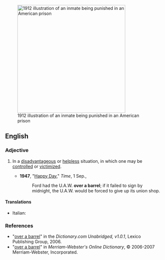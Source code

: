 [[Image:Punishment of the Paddle, 1912.jpg‎|right|350px|thumb|1912 illustration of an inmate being punished in an American prison]]

==English==

===Adjective===
{{en-adj|head=[[over]] [[a]] [[barrel]]|-}}

# {{idiomatic}} In a [[disadvantageous]] or [[helpless]] situation, in which one may be [[control]]led or [[victimize]]d.
#* '''1947''', "[http://www.time.com/time/magazine/article/0,9171,887580,00.html Happy Day]," ''Time'', 1 Sep.,
#*: Ford had the U.A.W. '''over a barrel'''; if it failed to sign by midnight, the U.A.W. would be forced to give up its union shop.


====Translations====
{{trans-top|helpless situation}}

* Italian: {{t-|it|spalle al muro}}

{{trans-bottom}}

===References===
*"[http://dictionary.reference.com/search?r=2&q=over%20a%20barrel over a barrel]" in the ''Dictionary.com Unabridged, v1.0.1'', Lexico Publishing Group, 2006.
*"[http://www.m-w.com/cgi-bin/dictionary?book=Dictionary&va=over+a+barrel over a barrel]" in ''Merriam-Webster's Online Dictionary'', © 2006-2007 Merriam-Webster, Incorporated.